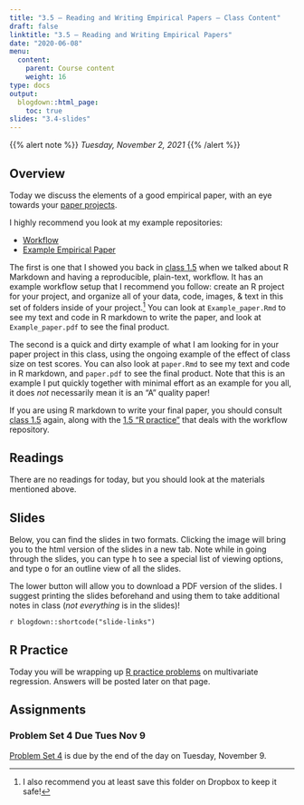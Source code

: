```yaml
---
title: "3.5 — Reading and Writing Empirical Papers — Class Content"
draft: false
linktitle: "3.5 — Reading and Writing Empirical Papers"
date: "2020-06-08"
menu:
  content:
    parent: Course content
    weight: 16
type: docs
output:
  blogdown::html_page:
    toc: true
slides: "3.4-slides"
---
```


{{% alert note %}}
*Tuesday, November 2, 2021*
{{% /alert %}}

## <i class="fas fa-info-circle fa-lg"></i> Overview

Today we discuss the elements of a good empirical paper, with an eye towards your [paper projects](/assignments/research-aperp).

I highly recommend you look at my example repositories:

- [<i class="fab fa-github"></i> Workflow](https://github.com/ryansafner/workflow)
- [<i class="fab fa-github"></i> Example Empirical Paper](https://github.com/ryansafner/example_empirical_paper)

The first is one that I showed you back in [class 1.5](/content/1.5-content) when we talked about R Markdown and having a reproducible, plain-text, workflow. It has an example workflow setup that I recommend you follow: create an R project for your project, and organize all of your data, code, images, & text in this set of folders inside of your project.^[I also recommend you at least save this folder on Dropbox to keep it safe!] You can look at `Example_paper.Rmd` to see my text and code in R markdown to write the paper, and look at `Example_paper.pdf` to see the final product.

The second is a quick and dirty example of what I am looking for in your paper project in this class, using the ongoing example of the effect of class size on test scores. You can also look at `paper.Rmd` to see my text and code in R markdown, and `paper.pdf` to see the final product. Note that this is an example I put quickly together with minimal effort as an example for you all, it does *not* necessarily mean it is an “A” quality paper!

If you are using R markdown to write your final paper, you should consult [class 1.5](/class/1.5-class) again, along with the [1.5 “R practice”](/r/1.5-r) that deals with the workflow repository.

## <i class="fas fa-book-reader fa-lg"></i> Readings

There are no readings for today, but you should look at the materials mentioned above.

## <i class="fas fa-chalkboard-teacher"></i> Slides

Below, you can find the slides in two formats. Clicking the image will bring you to the html version of the slides in a new tab. Note while in going through the slides, you can type <kbd>h</kbd> to see a special list of viewing options, and type <kbd>o</kbd> for an outline view of all the slides.

The lower button will allow you to download a PDF version of the slides. I suggest printing the slides beforehand and using them to take additional notes in class (*not everything* is in the slides)!

`r blogdown::shortcode("slide-links")`

## <i class="fas fa-registered"></i> R Practice

Today you will be wrapping up [R practice problems](/r/3.4-r) on multivariate regression. Answers will be posted later on that page.

## <i class="fas fa-laptop-code"></i> Assignments

### Problem Set 4 Due Tues Nov 9
[Problem Set 4](/assignments/04-problem-set) is due by the end of the day on Tuesday, November 9.
